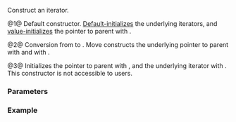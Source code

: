 {{cpp/ranges/zip_transform_view/iterator/title|''iterator''}}
{{cpp/ranges/zip_transform_view/navbar}}

{{dcl begin}}
{{dcl|num=1|since=c++23|1=
/*iterator*/iterator() = default;
}}
{{dcl|num=2|since=c++23|1=
constexpr /*iterator*/( /*iterator*/&lt;!Const&gt; i )
    requires Const &amp;&amp;
             std::convertible_to&lt;/*ziperator*/&lt;false&gt;, /*ziperator*/&lt;Const&gt;&gt;;
}}
{{dcl|num=3|notes={{mark expos}}|1=
constexpr /*iterator*/( Parent&amp; parent, /*ziperator*/&lt;Const&gt; inner );
}}
{{dcl end}}

Construct an iterator.

@1@ Default constructor. [[cpp/language/default initialization|Default-initializes]] the underlying iterators, and [[cpp/language/value initialization|value-initializes]] the pointer to parent {{lc|ranges::zip_transform_view}} with {{c|nullptr}}.

@2@ Conversion from {{c|/*iterator*/&lt;false&gt;}} to {{c|/*iterator*/&lt;true&gt;}}. Move constructs the underlying pointer to parent {{rlpi|/#Data members|parent_}} with {{c|i.parent_}} and {{rlpi|/#Data members|inner_}} with {{c|std::move(i.inner_)}}.

@3@ Initializes the pointer to parent {{tti|parent_}} with {{c|std::addressof(parent)}}, and the underlying {{tti|inner_}} iterator with {{c|std::move(inner)}}. This constructor is not accessible to users.

===Parameters===
{{par begin}}
{{par|i|an {{c|/*iterator*/&lt;false&gt;}}}}
{{par|parent|a (possibly const-qualified) {{lc|ranges::zip_transform_view}}}}
{{par|inner|an iterator of type [[cpp/ranges/zip_transform_view#Member types|{{tti|ziperator}}{{tt|&lt;Const&gt;}}]]}}
{{par end}}

===Example===
{{example
|code=
|output=
}}

{{langlinks|de|es|ja|ru|zh}}